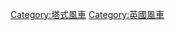 {{Portal|United Kingdom}}

{{GeoGroup|level=0}}

[[Category:塔式風車|Category:塔式風車]]
[[Category:英國風車|Category:英國風車]]